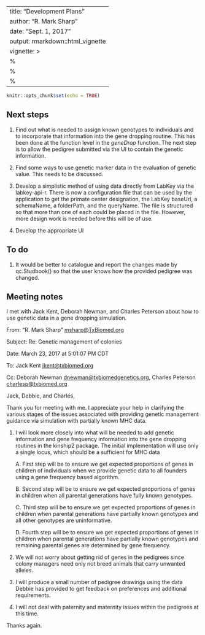 ---
title: "Development Plans"
author: "R. Mark Sharp"
date: "Sept. 1, 2017"
output: rmarkdown::html_vignette
vignette: >
  %\VignetteEngine{knitr::knitr}
  %\VignetteIndexEntry{Development Plans}
  %\usepackage[UTF-8]{inputenc}
------

```r
knitr::opts_chunk$set(echo = TRUE)
```
## Next steps
1. Find out what is needed to assign known genotypes to individuals and to 
    incorporate that information into the gene dropping routine.
    This has been done at the function level in the _geneDrop_ function. 
    The next step is to allow the pedigree submitted via the UI to contain
    the genetic information.
2. Find some ways to use genetic marker data in the evaluation of genetic 
   value. This needs to be discussed.
3. Develop a simplistic method of using data directly from LabKey via the 
   labkey-api-r. There is now a configuration file that can be used by 
   the application to get the primate center designation, the LabKey 
   baseUrl, a schemaName, a folderPath, and the queryName. 
   The file is structured so that more than one of each could be placed in the 
   file. However, more design work is needed before this will be of use.
 
4. Develop the appropriate UI

## To do
1. It would be better to catalogue and report the changes made by qc.Studbook()
   so that the user knows how the provided pedigree was changed.
   
## Meeting notes

I met with Jack Kent, Deborah Newman, and Charles Peterson about how to use
genetic data in a gene dropping simulation.

From: "R. Mark Sharp" <msharp@TxBiomed.org>

Subject: Re: Genetic management of colonies

Date: March 23, 2017 at 5:01:07 PM CDT

To: Jack Kent <jkent@txbiomed.org>

Cc: Deborah Newman <dnewman@txbiomedgenetics.org>, 
Charles Peterson <charlesp@txbiomed.org>

Jack, Debbie, and Charles,

Thank you for meeting with me. I appreciate your help in clarifying the 
various stages of the issues associated with providing genetic management 
guidance via simulation with partially known MHC data. 

1. I will look more closely into what will be needed to add genetic 
information and gene frequency information into the gene dropping routines 
in the kinship2 package. The initial implementation will use only a single 
locus, which should be a sufficient for MHC data

	A. First step will be to ensure we get expected proportions of genes in 
	children of individuals when we provide genetic data to all founders using 
	a gene frequency based algorithm.

	B. Second step will be to ensure we get expected proportions of genes in 
	children when all parental generations have fully known genotypes.

	C. Third step will be to ensure we get expected proportions of genes in 
	children when parental generations have partially known genotypes and all 
	other genotypes are uninformative.

	D. Fourth step will be to ensure we get expected proportions of genes in 
	children when parental generations have partially known genotypes and 
	remaining parental genes are determined by gene frequency.

2. We will not worry about getting rid of genes in the pedigrees since colony 
managers need only not breed animals that carry unwanted alleles.

3. I will produce a small number of pedigree drawings using the data Debbie 
has provided to get feedback on preferences and additional requirements.

4. I will not deal with paternity and maternity issues within the pedigrees 
at this time.

Thanks again.

